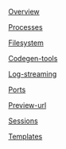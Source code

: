 [Overview](Sandboxes/Overview)

[Processes](Sandboxes/Processes)

[Filesystem](Sandboxes/Filesystem)

[Codegen-tools](Sandboxes/Codegen-tools)

[Log-streaming](Sandboxes/Log-streaming)

[Ports](Sandboxes/Ports)

[Preview-url](Sandboxes/Preview-url)

[Sessions](Sandboxes/Sessions)

[Templates](Sandboxes/Templates)
